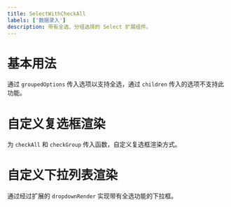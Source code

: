 ```yaml
---
title: SelectWithCheckAll
labels: ['数据录入']
description: 带有全选、分组选择的 Select 扩展组件。
---
```


# 基本用法

通过 `groupedOptions` 传入选项以支持全选，通过 `children` 传入的选项不支持此功能。


<div data-arco-demo="Basic">
  <Basic />
</div>


# 自定义复选框渲染

为 `checkAll` 和 `checkGroup` 传入函数，自定义复选框渲染方式。


<div data-arco-demo="CustomRender">
  <CustomRender />
</div>



# 自定义下拉列表渲染

通过经过扩展的 `dropdownRender` 实现带有全选功能的下拉框。


<div data-arco-demo="CustomDropdown">
  <CustomDropdown />
</div>
